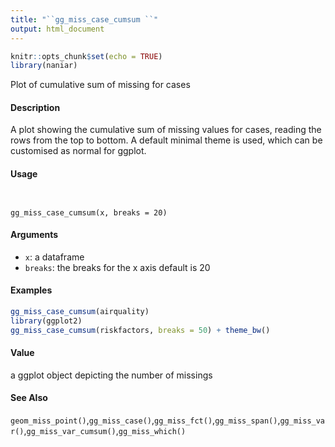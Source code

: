 ---
title: "``gg_miss_case_cumsum ``"
output: html_document
---

```{r setup, include=FALSE}
knitr::opts_chunk$set(echo = TRUE)
library(naniar)
```

Plot of cumulative sum of missing for cases

####  Description 

A plot showing the cumulative sum of missing values for cases, reading the rows from the top to
bottom. A default minimal theme is used, which can be customised as normal for ggplot.

####  Usage 
<pre><code>

gg_miss_case_cumsum(x, breaks = 20)
</code></pre>
#### Arguments 

* ``x``: a dataframe
* ``breaks``: the breaks for the x axis default is 20


#### Examples 
```{r}
gg_miss_case_cumsum(airquality)
library(ggplot2)
gg_miss_case_cumsum(riskfactors, breaks = 50) + theme_bw()
```

#### Value 

a ggplot object depicting the number of missings


#### See Also 

``geom_miss_point()``,``gg_miss_case()``,``gg_miss_fct()``,``gg_miss_span()``,``gg_miss_var()``,``gg_miss_var_cumsum()``,``gg_miss_which()``
